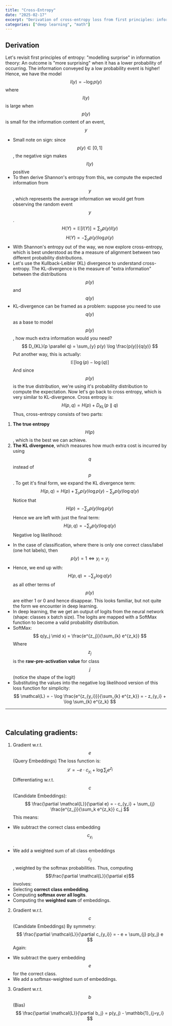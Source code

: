 ```yaml
---
title: "Cross-Entropy"
date: "2025-02-17"
excerpt: "Derivation of cross-entropy loss from first principles: information theory, entropy, and modelling probability distributions"
categories: ["deep learning", "math"]
---
```


## Derivation
Let's revisit first principles of entropy: "modelling surprise" in information theory:
An outcome is "more surprising" when it has a lower probability of occurring.
The information conveyed by a low probability event is higher!
Hence, we have the model
	$$ 
		I(y) = -\log p(y) 
	$$
	where $$I(y)$$ is large when $$p(y)$$ is small for the information content of
	an event, $$y$$
- Small note on sign: since $$p(y) \in [0, 1]$$, the negative sign makes
	$$I(y)$$ positive
- To then derive Shannon's entropy from this, we compute the expected
information from $$y$$, which represents the average information we would get
from observing the random event $$y$$.
$$ 
	H(Y) = \mathbb{E}[I(Y)] = \sum_{y} p(y) I(y)
$$
$$
	H(Y) = - \sum_{y} p(y) \log p(y)
$$
- With Shannon's entropy out of the way, we now explore cross-entropy, which
is best understood as the a measure of alignment between two different
probability distributions.
- Let's use the Kullback-Leibler (KL) divergence to understand
cross-entropy. The KL-divergence is the measure of "extra information"
between the distributions $$p(y)$$ and $$q(y)$$
- KL-divergence can be framed as a problem: suppose you need to use $$q(y)$$
as a base to model $$p(y)$$, how much extra information would you need?
$$
	D_{KL}(p \parallel q) = \sum_{y} p(y) \log \frac{p(y)}{q(y)}
$$
Put another way, this is actually:
$$
	\mathbb{E}[\log(p) - \log(q)]
$$
And since $$p(y)$$ is the true distribution, we're using it's probability
distribution to compute the expectation.
Now let's go back to cross entropy, which is very similar to
KL-divergence. Cross entropy is:
$$
	H(p, q) = H(p) + D_{KL}(p \parallel q)
$$
Thus, cross-entropy consists of two parts:
1. **The true entropy** $$H(p)$$, which is the best we can achieve.
2. **The KL divergence**, which measures how much extra cost is incurred
	by using $$q$$ instead of $$p$$.
To get it's final form, we expand the KL divergence term:
$$
	H(p, q) = H(p) + \sum_{y} p(y) \log p(y) - \sum_{y} p(y) \log q(y)
	$$
Notice that
	$$
	H(p) = -\sum_{y} p(y) \log p(y)
	$$
Hence we are left with just the final term:
	$$
	H(p, q) =- \sum_{y} p(y) \log q(y)
	$$
Negative log likelihood:
- In the case of classification, where there is only one correct class/label
(one hot labels), then $$p(y) = 1 \iff y_i = y_j$$
- Hence, we end up with:
$$
H(p, q) =- \sum_{y} \log q(y)
$$
as all other terms of $$p(y)$$ are either 1 or 0 and hence disappear.
This looks familiar, but not quite the form we encounter in deep learning.
- In deep learning, the we get an output of logits from the neural network
(shape: classes x batch size). The logits are mapped with a SoftMax function
to become a valid probability distribution.
- SoftMax:
$$
q(y_j \mid x) = \frac{e^{z_j}}{\sum_{k} e^{z_k}} 
$$
Where $$z_j$$ is the **raw-pre-activation value** for class $$j$$ (notice
the shape of the logit)
- Substituting the values into the negative log likelihood version of this
loss function for simplicity:
$$
\mathcal{L} = - \log \frac{e^{z_{y_i}}}{\sum_{k} e^{z_k}} = - z_{y_i} +
\log \sum_{k} e^{z_k}
$$

---
<br/>

## Calculating gradients:

1. Gradient w.r.t. $$e$$ (Query Embeddings)
The loss function is:
$$
\mathcal{L} = - e \cdot c_{y_i} + \log \sum_{j} e^{z_j}
$$
Differentiating w.r.t. $$c$$ (Candidate Embeddings):
$$
\frac{\partial \mathcal{L}}{\partial e} = - c_{y_i} + \sum_{j}
\frac{e^{z_j}}{\sum_k e^{z_k}} c_j
$$
This means:
- We subtract the correct class embedding $$c_{y_i}$$.
- We add a weighted sum of all class embeddings $$c_j$$, weighted by the
	softmax probabilities.
Thus, computing $$\frac{\partial \mathcal{L}}{\partial e}$$ involves:
- Selecting **correct class embedding**.
- Computing **softmax over all logits**.
- Computing the **weighted sum** of embeddings.
2. Gradient w.r.t. $$c$$ (Candidate Embeddings)
By symmetry:
$$
\frac{\partial \mathcal{L}}{\partial c_{y_i}} = - e + \sum_{j} p(y_j) e
$$
Again:
- We subtract the query embedding $$e$$ for the correct class.
- We add a softmax-weighted sum of embeddings.
3. Gradient w.r.t. $$b$$ (Bias)
$$
\frac{\partial \mathcal{L}}{\partial b_j} = p(y_j) - \mathbb{1}_{j=y_i}
$$

